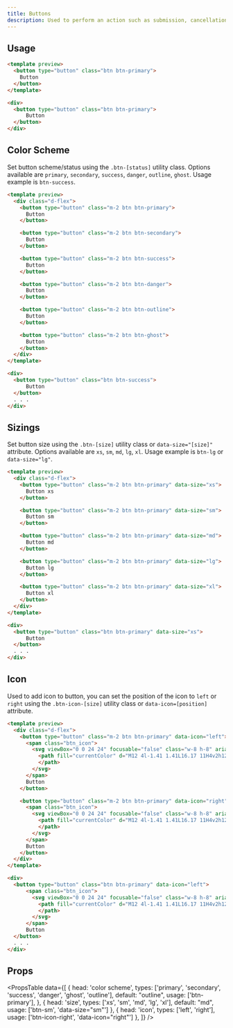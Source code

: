 ```yaml
---
title: Buttons
description: Used to perform an action such as submission, cancellation, deletion or any other desired action.
---
```


## Usage

```html
<template preview>
  <button type="button" class="btn btn-primary">
    Button
  </button>
</template>

<div>
  <button type="button" class="btn btn-primary">
      Button
  </button>
</div>
```

## Color Scheme
Set button scheme/status using the `.btn-[status]` utility class. Options available are `primary`, `secondary`, `success`, `danger`, `outline`, `ghost`. Usage example is `btn-success`.

```html
<template preview>
  <div class="d-flex">
    <button type="button" class="m-2 btn btn-primary">
      Button
    </button>

    <button type="button" class="m-2 btn btn-secondary">
      Button
    </button>

    <button type="button" class="m-2 btn btn-success">
      Button
    </button>

    <button type="button" class="m-2 btn btn-danger">
      Button
    </button>

    <button type="button" class="m-2 btn btn-outline">
      Button
    </button>

    <button type="button" class="m-2 btn btn-ghost">
      Button
    </button>
  </div>
</template>

<div>
  <button type="button" class="btn btn-success">
      Button
  </button>
  . . .
</div>
```

## Sizings
Set button size using the `.btn-[size]` utility class or `data-size="[size]"` attribute. Options available are `xs`, `sm`, `md`, `lg`, `xl`. Usage example is `btn-lg` or `data-size="lg"`.

```html
<template preview>
  <div class="d-flex">
    <button type="button" class="m-2 btn btn-primary" data-size="xs">
      Button xs
    </button>

    <button type="button" class="m-2 btn btn-primary" data-size="sm">
      Button sm
    </button>

    <button type="button" class="m-2 btn btn-primary" data-size="md">
      Button md
    </button>

    <button type="button" class="m-2 btn btn-primary" data-size="lg">
      Button lg
    </button>

    <button type="button" class="m-2 btn btn-primary" data-size="xl">
      Button xl
    </button>
  </div>
</template>

<div>
  <button type="button" class="btn btn-primary" data-size="xs">
      Button
  </button>
  . . .
</div>
```

## Icon
Used to add icon to button, you can set the position of the icon to `left` or `right` using the `.btn-icon-[size]` utility class or `data-icon=[position]` attribute.

```html
<template preview>
  <div class="d-flex">
    <button type="button" class="m-2 btn btn-primary" data-icon="left">
      <span class="btn_icon">
        <svg viewBox="0 0 24 24" focusable="false" class="w-8 h-8" aria-hidden="true">
          <path fill="currentColor" d="M12 4l-1.41 1.41L16.17 11H4v2h12.17l-5.58 5.59L12 20l8-8z">
          </path>
        </svg>
      </span>
      Button
    </button>

    <button type="button" class="m-2 btn btn-primary" data-icon="right">
      <span class="btn_icon">
        <svg viewBox="0 0 24 24" focusable="false" class="w-8 h-8" aria-hidden="true">
          <path fill="currentColor" d="M12 4l-1.41 1.41L16.17 11H4v2h12.17l-5.58 5.59L12 20l8-8z">
          </path>
        </svg>
      </span>
      Button
    </button>
  </div>
</template>

<div>
  <button type="button" class="btn btn-primary" data-icon="left">
      <span class="btn_icon">
        <svg viewBox="0 0 24 24" focusable="false" class="w-8 h-8" aria-hidden="true">
          <path fill="currentColor" d="M12 4l-1.41 1.41L16.17 11H4v2h12.17l-5.58 5.59L12 20l8-8z">
          </path>
        </svg>
      </span>
      Button
  </button>
  . . .
</div>
```

## Props

<PropsTable 
  data={[
    {
      head: 'color scheme',
      types: ['primary', 'secondary', 'success', 'danger', 'ghost', 'outline'],
      default: "outline",
      usage: ['btn-primary'],
    },
    {
      head: 'size',
      types: ['xs', 'sm', 'md', 'lg', 'xl'],
      default: "md",
      usage: ['btn-sm', 'data-size="sm"']
    },
    {
      head: 'icon',
      types: ['left', 'right'],
      usage: ['btn-icon-right', 'data-icon="right"']
    },
  ]}
/>